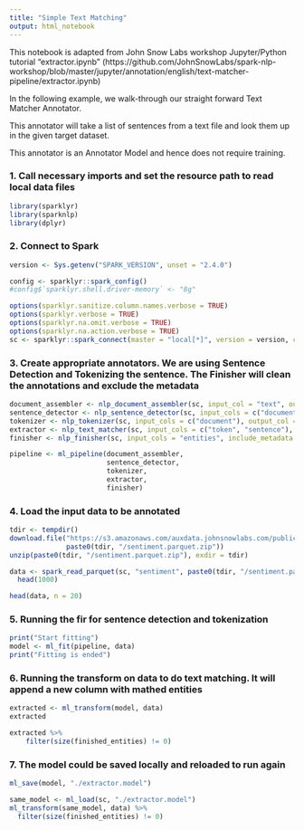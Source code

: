 ```yaml
---
title: "Simple Text Matching"
output: html_notebook
---
```


This notebook is adapted from John Snow Labs workshop Jupyter/Python tutorial "extractor.ipynb"
(https://github.com/JohnSnowLabs/spark-nlp-workshop/blob/master/jupyter/annotation/english/text-matcher-pipeline/extractor.ipynb)

In the following example, we walk-through our straight forward Text Matcher Annotator.

This annotator will take a list of sentences from a text file and look them up in the given target dataset.

This annotator is an Annotator Model and hence does not require training.

### 1. Call necessary imports and set the resource path to read local data files
```r
library(sparklyr)
library(sparknlp)
library(dplyr)
```

### 2. Connect to Spark
```r
version <- Sys.getenv("SPARK_VERSION", unset = "2.4.0")

config <- sparklyr::spark_config()
#config$`sparklyr.shell.driver-memory` <- "8g"

options(sparklyr.sanitize.column.names.verbose = TRUE)
options(sparklyr.verbose = TRUE)
options(sparklyr.na.omit.verbose = TRUE)
options(sparklyr.na.action.verbose = TRUE)
sc <- sparklyr::spark_connect(master = "local[*]", version = version, config = config)
```

### 3. Create appropriate annotators. We are using Sentence Detection and Tokenizing the sentence. The Finisher will clean the annotations and exclude the metadata
```r
document_assembler <- nlp_document_assembler(sc, input_col = "text", output_col = "document")
sentence_detector <- nlp_sentence_detector(sc, input_cols = c("document"), output_col = "sentence")
tokenizer <- nlp_tokenizer(sc, input_cols = c("document"), output_col = "token")
extractor <- nlp_text_matcher(sc, input_cols = c("token", "sentence"), output_col = "entities", path = "entities.txt")
finisher <- nlp_finisher(sc, input_cols = "entities", include_metadata = FALSE, clean_annotations = TRUE)

pipeline <- ml_pipeline(document_assembler,
                        sentence_detector,
                        tokenizer,
                        extractor,
                        finisher)
```

### 4. Load the input data to be annotated
```r
tdir <- tempdir()
download.file("https://s3.amazonaws.com/auxdata.johnsnowlabs.com/public/resources/en/sentiment.parquet.zip", 
              paste0(tdir, "/sentiment.parquet.zip"))
unzip(paste0(tdir, "/sentiment.parquet.zip"), exdir = tdir)
```

```r
data <- spark_read_parquet(sc, "sentiment", paste0(tdir, "/sentiment.parquet")) %>%
  head(1000)

head(data, n = 20)
```

### 5. Running the fir for sentence detection and tokenization
```r
print("Start fitting")
model <- ml_fit(pipeline, data)
print("Fitting is ended")
```
### 6. Running the transform on data to do text matching. It will append a new column with mathed entities
```r
extracted <- ml_transform(model, data)
extracted

extracted %>%
    filter(size(finished_entities) != 0)
```
### 7. The model could be saved locally and reloaded to run again
```r
ml_save(model, "./extractor.model")
```
```r
same_model <- ml_load(sc, "./extractor.model")
ml_transform(same_model, data) %>%
  filter(size(finished_entities) != 0)
```

